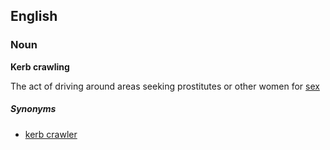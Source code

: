 == English ==

===Noun===
'''Kerb crawling'''

{{UK}} The act of driving around areas seeking prostitutes or other women for [[sex]]


=====Synonyms=====

*[[kerb crawler]]